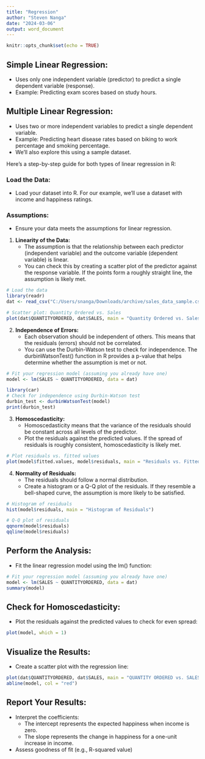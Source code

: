 ---
title: "Regression"
author: "Steven Nanga"
date: "2024-03-06"
output: word_document
---

```{r setup, include=FALSE}
knitr::opts_chunk$set(echo = TRUE)
```

## Simple Linear Regression:
- Uses only one independent variable (predictor) to predict a single dependent variable (response).
- Example: Predicting exam scores based on study hours.

## Multiple Linear Regression:
- Uses two or more independent variables to predict a single dependent variable.
- Example: Predicting heart disease rates based on biking to work percentage and smoking percentage.
- We’ll also explore this using a sample dataset.

Here’s a step-by-step guide for both types of linear regression in R:

### Load the Data:
- Load your dataset into R. For our example, we’ll use a dataset with income and happiness ratings.

### Assumptions:
- Ensure your data meets the assumptions for linear regression.
1. **Linearity of the Data:**
     - The assumption is that the relationship between each predictor (independent variable)        and the outcome variable (dependent variable) is linear.
     - You can check this by creating a scatter plot of the predictor against the response         variable. If the points form a roughly straight line, the assumption is likely met.
     
```{r}
# Load the data
library(readr)
dat <- read_csv("C:/Users/snanga/Downloads/archive/sales_data_sample.csv")

# Scatter plot: Quantity Ordered vs. Sales
plot(dat$QUANTITYORDERED, dat$SALES, main = "Quantity Ordered vs. Sales", xlab = 'Quantity Ordered', ylab = 'Sales')

```
 
2. **Independence of Errors:**
      - Each observation should be independent of others. This means that the residuals             (errors) should not be correlated.
      - You can use the Durbin-Watson test to check for independence. The durbinWatsonTest()         function in R provides a p-value that helps determine whether the assumption is met         or not.     
      
```{r}
# Fit your regression model (assuming you already have one)
model <- lm(SALES ~ QUANTITYORDERED, data = dat)

library(car)
# Check for independence using Durbin-Watson test
durbin_test <- durbinWatsonTest(model)
print(durbin_test)
```
      
3. **Homoscedasticity:**
   - Homoscedasticity means that the variance of the residuals should be constant across all      levels of the predictor.
   - Plot the residuals against the predicted values. If the spread of residuals is roughly      consistent, homoscedasticity is likely met.
   
```{r}
# Plot residuals vs. fitted values
plot(model$fitted.values, model$residuals, main = "Residuals vs. Fitted Values")
```
  
4. **Normality of Residuals:**
   - The residuals should follow a normal distribution.
   - Create a histogram or a Q-Q plot of the residuals. If they resemble a bell-shaped           curve, the assumption is more likely to be satisfied.   
   
```{r}
# Histogram of residuals
hist(model$residuals, main = "Histogram of Residuals")

# Q-Q plot of residuals
qqnorm(model$residuals)
qqline(model$residuals)
```
   
## Perform the Analysis:
- Fit the linear regression model using the lm() function:   

```{r}
# Fit your regression model (assuming you already have one)
model <- lm(SALES ~ QUANTITYORDERED, data = dat)
summary(model)
```

## Check for Homoscedasticity:
- Plot the residuals against the predicted values to check for even spread:

```{r}
plot(model, which = 1)

```

## Visualize the Results:
- Create a scatter plot with the regression line:

```{r}
plot(dat$QUANTITYORDERED, dat$SALES, main = "QUANTITY ORDERED vs. SALES")
abline(model, col = "red")
```

## Report Your Results:
- Interpret the coefficients:
  - The intercept represents the expected happiness when income is zero.
  - The slope represents the change in happiness for a one-unit increase in income.
- Assess goodness of fit (e.g., R-squared value)